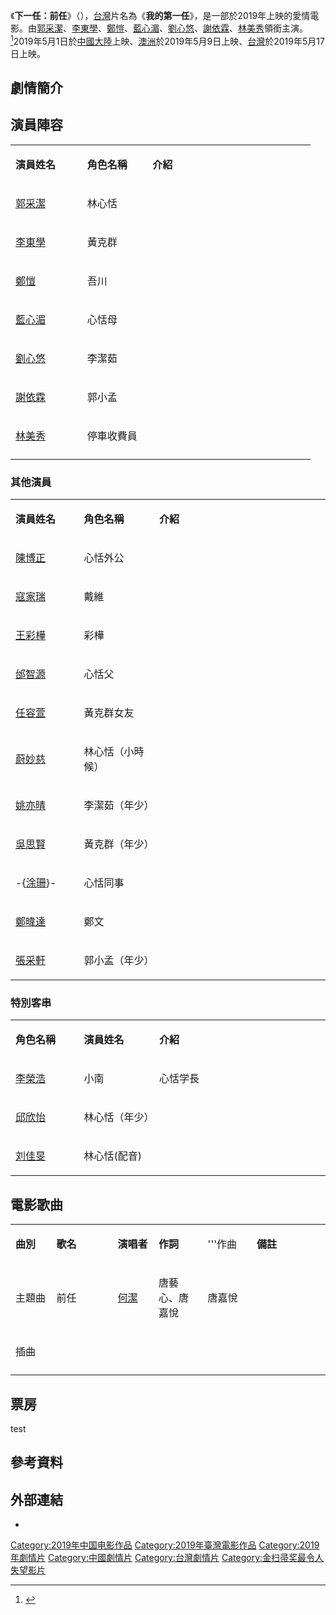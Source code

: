 {{Infobox Film
| name           = 下一任：前任
| original_name  = 
| image          = 
| image_size     =
| caption        =
| based_on       = 
| 監製           = [[邱瓈寬|邱瓈寬]]
| 製片           = 
| 導演           = 陳鴻儀
| 編劇           = 陳鴻儀
| 主演           = [[鄭愷|鄭愷]]、[[郭采潔|郭采潔]]、[[李東學|李東學]]、[[藍心湄|藍心湄]]、[[劉心悠|劉心悠]]、[[謝依霖|謝依霖]]、[[林美秀_(演員)|林美秀]]
| 攝影           = 
| 剪輯           =
| 配樂           = 
| 製片商         = 
| 發行商         =
| 產地           = {{CHNML}}<br>{{TWN}}
| 片长           = 94分钟
| 上映日期       = {{flagicon|CHNML}} 2019年5月1日<br>{{flagicon|AUS}} 2019年5月9日<br>{{flagicon|TWN}} 2019年5月17日
| 語言           = [[華語|華語]]
| 票房           = 
| preceded_by = 
| followed_by = 
| tw_name = 我的第一任
| cn_name = 下一任：前任
}}
《'''下一任：前任'''》（{{lang-en|'''''Always miss you'''''}}），[[台灣|台灣]]片名為《'''我的第一任'''》，是一部於2019年上映的愛情電影。由[[郭采潔|郭采潔]]、[[李東學|李東學]]、[[鄭愷|鄭愷]]、[[藍心湄|藍心湄]]、[[劉心悠|劉心悠]]、[[謝依霖|謝依霖]]、[[林美秀_(演員)|林美秀]]領銜主演。<ref>{{cite news|author=|title=郭采潔周旋鮮肉李東學 嫁楊祐寧等時間差|url=http://ent.appledaily.com.tw/enews/article/entertainment/20150112/36322216/|accessdate=2015-01-12|newspaper=蘋果日報|date=2015-01-12|archive-date=2016-12-30|archive-url=https://web.archive.org/web/20161230230737/http://ent.appledaily.com.tw/enews/article/entertainment/20150112/36322216/|dead-url=no}}</ref>2019年5月1日於[[中國大陸|中國大陸]]上映、[[澳洲|澳洲]]於2019年5月9日上映、[[台灣|台灣]]於2019年5月17日上映。

== 劇情簡介 ==

== 演員陣容 ==
{|class="wikitable" width="60%"
|- style="background:green; color:snow" align=center
|style="width:22%"|'''演員姓名'''||style="width:20%"|'''角色名稱'''||style="width:50%"|'''介紹'''
|-
![[郭采潔|郭采潔]]
! 林心恬
| 
|-
![[李東學|李東學]]
! 黃克群
| 
|-
![[鄭愷|鄭愷]]
! 吾川
| 
|-
![[藍心湄|藍心湄]]
! 心恬母
|
|-
![[劉心悠|劉心悠]]
! 李潔茹
| 
|-
![[謝依霖|謝依霖]]
! 郭小孟
| 
|-
![[林美秀_(演員)|林美秀]]
! 停車收費員
| 
|-
|}
=== 其他演員 ===
{|class="wikitable" width="60%"
|- style="background:green; color:snow" align=center
|style="width:20%"|'''演員姓名'''||style="width:22%"|'''角色名稱'''||style="width:50%"|'''介紹'''
|-
![[陳博正|陳博正]]
! 心恬外公
|
|-
![[寇家瑞|寇家瑞]]
! 戴維
|
|-
![[王彩樺|王彩樺]]
! 彩樺
|
|-
![[邰智源|邰智源]]
! 心恬父
|
|-
![[任容萱|任容萱]]
! 黃克群女友
|
|-
![[蔚妙慈|蔚妙慈]]
! 林心恬（小時候）
|
|-
![[姚亦晴|姚亦晴]]
!李潔茹（年少）
 
|-
![[吳思賢_(藝人)|吳思賢]]
! 黃克群（年少）
| 
|-
!-{[[涂珊|涂珊]]}-
! 心恬同事
|
|-
![[鄭暐達|鄭暐達]]
! 鄭文
|
|-
![[張采軒|張采軒]]
! 郭小孟（年少）
|
|}

=== 特別客串 ===
{|class="wikitable" width="60%"
|- style="background:green; color:snow" align=center
|style="width:20%"|'''角色名稱'''||style="width:22%"|'''演員姓名'''||style="width:50%"|'''介紹'''
|-
![[李榮浩|李榮浩]]
! 小南
|心恬学長
|-
![[邱欣怡|邱欣怡]]
! 林心恬（年少）
|
|-
![[刘佳旻|刘佳旻]]
! 林心恬(配音)
|
|}

== 電影歌曲 ==
{|class="wikitable" style="text-align:center;width:80%"
|- style="width:100%; background:green; color:snow"
|style="width:10%"|'''曲別'''||style="width:15%"|'''歌名'''||style="width:10%"|'''演唱者'''||style="width:12%"|'''作詞'''||style="width:12%"|'''作曲||style="width:18%"|'''備註'''
|-
|主題曲||前任||[[何潔|何潔]]||唐藝心、唐嘉悅||唐嘉悅||
|-
|插曲||||||||||
|-
|}

== 票房 ==
test

== 參考資料 ==
{{reflist}}

== 外部連結 ==
* {{facebook|passedbymovie|我的第一任}}

{{金扫帚奖最令人失望影片}}

[[Category:2019年中国电影作品|Category:2019年中国电影作品]]
[[Category:2019年臺灣電影作品|Category:2019年臺灣電影作品]]
[[Category:2019年劇情片|Category:2019年劇情片]]
[[Category:中國劇情片|Category:中國劇情片]]
[[Category:台灣劇情片|Category:台灣劇情片]]
[[Category:金扫帚奖最令人失望影片|Category:金扫帚奖最令人失望影片]]
